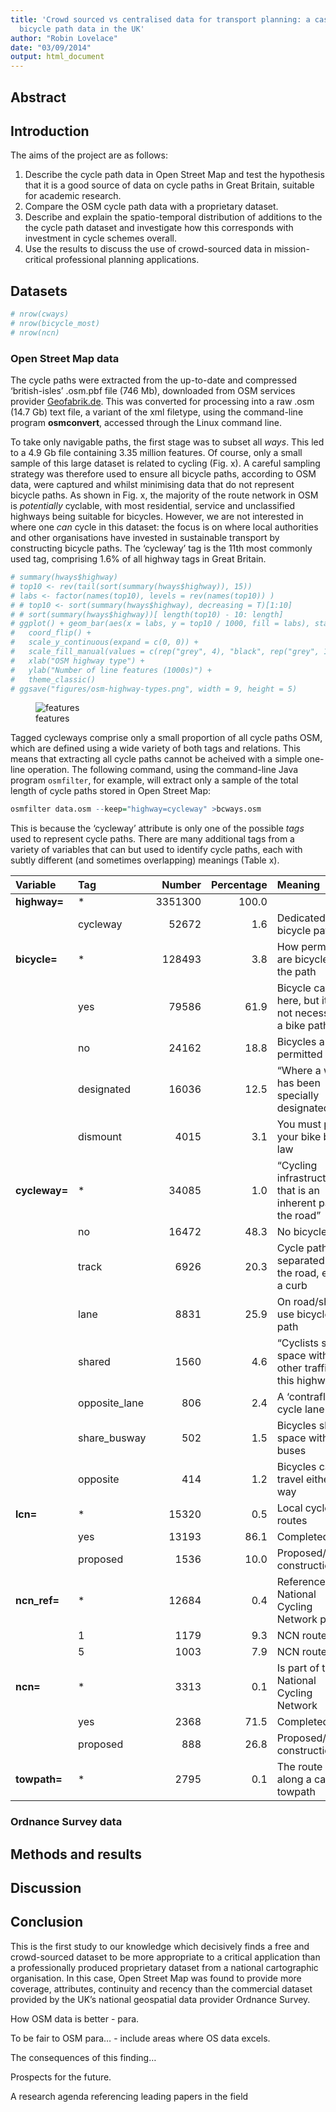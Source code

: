 ```yaml
---
title: 'Crowd sourced vs centralised data for transport planning: a case study of
  bicycle path data in the UK'
author: "Robin Lovelace"
date: "03/09/2014"
output: html_document
---
```


## Abstract



## Introduction



The aims of the project are as follows:

1. Describe the cycle path data in Open Street Map and test the hypothesis that it is a good source of data on cycle paths in Great Britain, suitable for academic research.
2. Compare the OSM cycle path data with a proprietary dataset.
3. Describe and explain the spatio-temporal distribution of additions to the the cycle path dataset and investigate how this corresponds with investment in cycle schemes overall.
4. Use the results to discuss the use of crowd-sourced data in mission-critical
professional planning applications.


## Datasets

```r
# nrow(cways)
# nrow(bicycle_most)
# nrow(ncn)
```


### Open Street Map data

The cycle paths were extracted from the up-to-date and
compressed 'british-isles' .osm.pbf
file (746 Mb),
downloaded from OSM services provider
[Geofabrik.de](http://download.geofabrik.de/europe/british-isles.html). This was converted for processing into a raw .osm
(14.7 Gb) text
file, a variant of the xml filetype, using the command-line program **osmconvert**,
accessed through the Linux command line.

To take only navigable paths, the first stage was to subset all *ways*.
This led to a 4.9 Gb file containing 3.35 million features. Of course,
only a small sample of this large dataset is related to cycling (Fig. x).
A careful sampling strategy was therefore used to ensure all bicycle paths,
according to OSM data, were captured and whilst minimising
data that do not represent bicycle paths. As shown in Fig. x,
the majority of the route network in OSM is *potentially* cyclable,
with most residential, service and unclassified highways being suitable
for bicycles. However, we are not interested in where one *can* cycle
in this dataset: the focus is on where local authorities and other organisations
have invested in sustainable transport by constructing bicycle paths.
The 'cycleway' tag is the 11th most commonly used tag, comprising 1.6%
of all highway tags in Great Britain. 

```r
# summary(hways$highway)
# top10 <- rev(tail(sort(summary(hways$highway)), 15))
# labs <- factor(names(top10), levels = rev(names(top10)) )
# # top10 <- sort(summary(hways$highway), decreasing = T)[1:10]
# # sort(summary(hways$highway))[ length(top10) - 10: length]
# ggplot() + geom_bar(aes(x = labs, y = top10 / 1000, fill = labs), stat = "identity") +
#   coord_flip() +
#   scale_y_continuous(expand = c(0, 0)) +
#   scale_fill_manual(values = c(rep("grey", 4), "black", rep("grey", 10)), guide = F) +
#   xlab("OSM highway type") +
#   ylab("Number of line features (1000s)") +
#   theme_classic()   
# ggsave("figures/osm-highway-types.png", width = 9, height = 5)
```

![features](figures/osm-highway-types.png)

Tagged cycleways comprise only a small proportion of all cycle paths OSM,
which are defined using a wide variety of both tags and relations.
This means that extracting all cycle paths cannot be acheived
with a simple one-line operation. The following command, using the command-line
Java program `osmfilter`, for example, will extract only a sample of the
total length of cycle paths stored in Open Street Map:

```r
osmfilter data.osm --keep="highway=cycleway" >bcways.osm
```

This is because the 'cycleway' attribute
is only one of the possible *tags* used to represent cycle paths.
There are many additional tags from a variety of variables that can
but used to identify cycle paths, each with subtly different
(and sometimes overlapping)
meanings (Table x).


|Variable  |Tag           |  Number| Percentage|Meaning                                                       |
|:---------|:-------------|-------:|----------:|:-------------------------------------------------------------|
|**highway=  **|*             | 3351300|      100.0|                                                              |
|          |cycleway      |   52672|        1.6|Dedicated bicycle paths                                       |
|**bicycle=  **|*             |  128493|        3.8|How permitted are bicycles on the path                        |
|          |yes           |   79586|       61.9|Bicycle can ride here, but it is not necessarily a bike path  |
|          |no            |   24162|       18.8|Bicycles are not permitted                                    |
|          |designated    |   16036|       12.5|“Where a way has been specially designated”                   |
|          |dismount      |    4015|        3.1|You must push your bike by law                                |
|**cycleway=** |*             |   34085|        1.0|“Cycling infrastructure that is an inherent part of the road” |
|          |no            |   16472|       48.3|No bicycle path                                               |
|          |track         |    6926|       20.3|Cycle path separated from the road, e.g. by a curb            |
|          |lane          |    8831|       25.9|On road/shared use bicycle path                               |
|          |shared        |    1560|        4.6|“Cyclists share space with other traffic on this highway”     |
|          |opposite_lane |     806|        2.4|A 'contraflow' cycle lane                                     |
|          |share_busway  |     502|        1.5|Bicycles share space with buses                               |
|          |opposite      |     414|        1.2|Bicycles can travel either way                                |
|**lcn= **     |*             |   15320|        0.5|Local cycle routes                                            |
|          |yes           |   13193|       86.1|Completed                                                     |
|          |proposed      |    1536|       10.0|Proposed/under construction                                   |
|**ncn_ref= ** |*             |   12684|        0.4|Reference of National Cycling Network paths                   |
|          |1             |    1179|        9.3|NCN route 1                                                   |
|          |5             |    1003|        7.9|NCN route5                                                    |
|**ncn=  **    |*             |    3313|        0.1|Is part of the National Cycling Network                       |
|          |yes           |    2368|       71.5|Completed                                                     |
|          |proposed      |     888|       26.8|Proposed/under construction                                   |
|**towpath= ** |*             |    2795|        0.1|The route is along a canal towpath                            |


### Ordnance Survey data



## Methods and results



## Discussion

## Conclusion

This is the first study to our knowledge which decisively finds a free and
crowd-sourced dataset to be more appropriate to a critical application than
a professionally produced proprietary dataset from a national cartographic
organisation. In this case, Open Street Map was found to provide more coverage,
attributes, continuity and recency than the commercial dataset provided by
the UK's national geospatial data provider Ordnance Survey.

How OSM data is better - para.

To be fair to OSM para... - include areas where OS data excels.

The consequences of this finding...

Prospects for the future.

A research agenda referencing leading papers in the field
